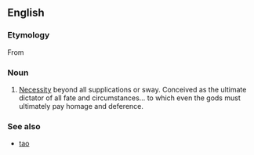 {{see|Ananke}}
==English==

===Etymology===
From {{AGr.}} {{term|ἀνάγκη||lang=grc|tr=anankē|necessity|sc=Grek}}

===Noun===
{{en-noun|-}}

# [[necessity|Necessity]] beyond all supplications or sway. Conceived as the ultimate dictator of all fate and circumstances… to which even the gods must ultimately pay homage and deference.

===See also===
* [[tao]]